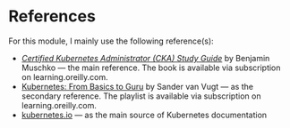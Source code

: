 # References

For this module, I mainly use the following reference(s):

- [_Certified Kubernetes Administrator (CKA) Study Guide_](https://learning.oreilly.com/library/view/certified-kubernetes-administrator/9781098107215/) by Benjamin Muschko &mdash; the main reference. The book is available via subscription on learning.oreilly.com.
- [Kubernetes: From Basics to Guru](https://learning.oreilly.com/playlists/330a1112-13ee-4e72-8b2a-6fd8766fddae/) by Sander van Vugt &mdash; as the secondary reference. The playlist is available via subscription on learning.oreilly.com.
- [kubernetes.io](https://kubernetes.io/docs/setup/) &mdash; as the main source of Kubernetes documentation
